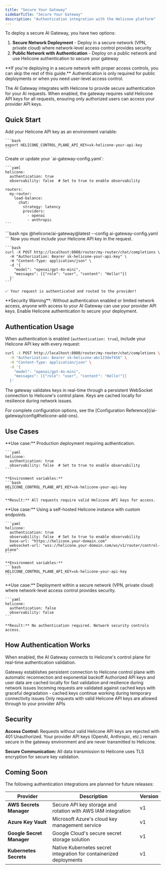 ```yaml
---
title: "Secure Your Gateway"
sidebarTitle: "Secure Your Gateway"
description: "Authentication integration with the Helicone platform"
---
```


To deploy a secure AI Gateway, you have two options:

1. **Secure Network Deployment** - Deploy in a secure network (VPN, private cloud) where network-level access control provides security
2. **Public Network with Authentication** - Deploy on a public network and use Helicone authentication to secure your gateway

<Note>
  **If you're deploying in a secure network with proper access controls, you can skip the rest of this guide.** Authentication is only required for public deployments or when you need user-level access control.
</Note>

The AI Gateway integrates with Helicone to provide secure authentication for your AI requests. When enabled, the gateway requires valid Helicone API keys for all requests, ensuring only authorized users can access your provider API keys.

## Quick Start

<Steps>
  <Step title="Set your Helicone API key">
    Add your Helicone API key as an environment variable:

    ```bash
    export HELICONE_CONTROL_PLANE_API_KEY=sk-helicone-your-api-key
    ```
  </Step>
  
  <Step title="Enable Helicone authentication">
    Create or update your `ai-gateway-config.yaml`:

    ```yaml
    helicone:
      authentication: true
      observability: false  # Set to true to enable observability
    
    routers:
      my-router:
        load-balance:
          chat:
            strategy: latency
            providers:
              - openai
              - anthropic
    ```
  </Step>
  
  <Step title="Start the gateway">
    ```bash
    npx @helicone/ai-gateway@latest --config ai-gateway-config.yaml
    ```
  </Step>
  
  <Step title="Test with authentication">
    Now you must include your Helicone API key in the request.

    ```bash
    curl -X POST http://localhost:8080/router/my-router/chat/completions \
      -H "Authorization: Bearer sk-helicone-your-api-key" \
      -H "Content-Type: application/json" \
      -d '{
        "model": "openai/gpt-4o-mini",
        "messages": [{"role": "user", "content": "Hello!"}]
      }'
    ```
    
    ✅ Your request is authenticated and routed to the provider!
  </Step>
</Steps>

<Warning>
  **Security Warning**: Without authentication enabled or limited network access, anyone with access to your AI Gateway can use your provider API keys. Enable Helicone authentication to secure your deployment.
</Warning>

## Authentication Usage

When authentication is enabled (`authentication: true`), include your Helicone API key with every request:

```bash
curl -X POST http://localhost:8080/router/my-router/chat/completions \
  -H "Authorization: Bearer sk-helicone-abc123def456" \
  -H "Content-Type: application/json" \
  -d '{
    "model": "openai/gpt-4o-mini",
    "messages": [{"role": "user", "content": "Hello!"}]
  }'
```

The gateway validates keys in real-time through a persistent WebSocket connection to Helicone's control plane. Keys are cached locally for resilience during network issues.

<Note>
  For complete configuration options, see the [Configuration Reference](/ai-gateway/config#helicone-add-ons).
</Note>

## Use Cases

<Tabs>
  <Tab title="Production - Secure">
    **Use case:** Production deployment requiring authentication.

    ```yaml
    helicone:
      authentication: true
      observability: false  # Set to true to enable observability
    ```
    
    **Environment variables:**
    ```bash
    HELICONE_CONTROL_PLANE_API_KEY=sk-helicone-your-api-key
    ```

    **Result:** All requests require valid Helicone API keys for access.
  </Tab>

  <Tab title="Self-Hosted Helicone">
    **Use case:** Using a self-hosted Helicone instance with custom endpoints.

    ```yaml
    helicone:
      authentication: true
      observability: false  # Set to true to enable observability
      base-url: "https://helicone.your-domain.com"
      websocket-url: "wss://helicone.your-domain.com/ws/v1/router/control-plane"
    ```
    
    **Environment variables:**
    ```bash
    HELICONE_CONTROL_PLANE_API_KEY=sk-helicone-your-api-key
    ```
  </Tab>

  <Tab title="Secure Network - Auth Disabled">
    **Use case:** Deployment within a secure network (VPN, private cloud) where network-level access control provides security.

    ```yaml
    helicone:
      authentication: false
      observability: false
    ```
    
    **Result:** No authentication required. Network security controls access.
  </Tab>

</Tabs>

## How Authentication Works

When enabled, the AI Gateway connects to Helicone's control plane for real-time authentication validation.

<Steps>
  <Step title="WebSocket Connection">
    Gateway establishes persistent connection to Helicone control plane with automatic reconnection and exponential backoff
  </Step>
  
  <Step title="API Key Sync">
    Authorized API keys and user data are cached locally for fast validation and resilience during network issues
  </Step>
  
  <Step title="Request Validation">
    Incoming requests are validated against cached keys with graceful degradation - cached keys continue working during temporary connectivity issues
  </Step>
  
  <Step title="Access Control">
    Only requests with valid Helicone API keys are allowed through to your provider APIs
  </Step>
</Steps>

## Security

**Access Control:** Requests without valid Helicone API keys are rejected with 401 Unauthorized. Your provider API keys (OpenAI, Anthropic, etc.) remain secure in the gateway environment and are never transmitted to Helicone.

**Secure Communication:** All data transmission to Helicone uses TLS encryption for secure key validation.

## Coming Soon

The following authentication integrations are planned for future releases:

| Provider | Description | Version |
|----------|-------------|---------|
| **AWS Secrets Manager** | Secure API key storage and rotation with AWS IAM integration | v1 |
| **Azure Key Vault** | Microsoft Azure's cloud key management service | v1 |
| **Google Secret Manager** | Google Cloud's secure secret storage solution | v1 |
| **Kubernetes Secrets** | Native Kubernetes secret integration for containerized deployments | v1 |
